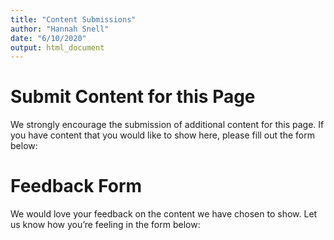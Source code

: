 ```yaml
---
title: "Content Submissions"
author: "Hannah Snell"
date: "6/10/2020"
output: html_document
---
```


# Submit Content for this Page 

We strongly encourage the submission of additional content for this page. If you have content that you would like to show here, please fill out the form below: 



# Feedback Form 

We would love your feedback on the content we have chosen to show. Let us know how you're feeling in the form below: 


